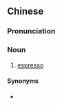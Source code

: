 {{also|浓咖啡}}
==Chinese==
{{zh-forms|s=浓咖啡|type=12}}

===Pronunciation===
{{zh-pron
|m=nóngkāfēi
|c=nung4 gaa3 fe1
|cat=n
}}

===Noun===
{{zh-noun}}

# {{label|zh|coffee}} [[espresso]]

====Synonyms====
* {{zh-l|濃縮咖啡}}

{{zh-cat|Coffee}}